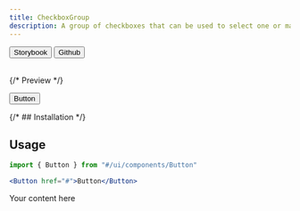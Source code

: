 ```yaml
---
title: CheckboxGroup
description: A group of checkboxes that can be used to select one or many options.
---
```



<div className="not-prose flex gap-2">
  <Button variant="outline" size="xs">
    Storybook
  </Button>
  <Button
    href="https://github.com/skyward-digital/sky-ui/tree/main/ui/components/Tab"
    variant="outline"
    size="xs"
  >
    Github
  </Button>
</div>

<br />

{/* Preview */}

<div className="not-prose border rounded-lg p-6 flex items-center justify-center gap-2">
  <Button href="#">Button</Button>
</div>

{/* ## Installation */}

## Usage

```jsx
import { Button } from "#/ui/components/Button"
```

```jsx
<Button href="#">Button</Button>
```

Your content here
